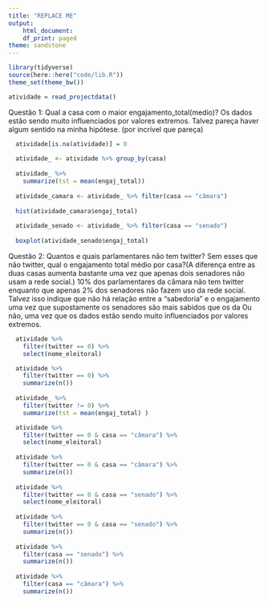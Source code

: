 ```yaml
---
title: "REPLACE ME"
output:
    html_document:
    df_print: paged
theme: sandstone
---
```


```r
library(tidyverse)
source(here::here("code/lib.R"))
theme_set(theme_bw())
```

```r
atividade = read_projectdata()
```

Questão 1: Qual a casa com o maior engajamento_total(medio)?
Os dados estão sendo muito influenciados por valores extremos.
Talvez pareça haver algum sentido na minha hipótese. (por incrível que pareça)
```r
  atividade[is.na(atividade)] = 0
  
  atividade_ <- atividade %>% group_by(casa)
  
  atividade_ %>%
    summarize(tst = mean(engaj_total))
  
  atividade_camara <- atividade_ %>% filter(casa == "câmara")
  
  hist(atividade_camara$engaj_total)
  
  atividade_senado <- atividade_ %>% filter(casa == "senado")
  
  boxplot(atividade_senado$engaj_total)
```



Questão 2: Quantos e quais parlamentares não tem twitter?
Sem esses que não twitter, qual o engajamento total médio por casa?(A diferença entre as duas casas aumenta bastante uma vez que apenas dois senadores não usam a rede social.)
10% dos parlamentares da câmara não tem twitter enquanto que apenas 2% dos senadores não fazem uso da rede social.
Talvez isso indique que não há relação entre a "sabedoria" e o engajamento uma vez que supostamente os senadores são mais sabidos que os da  Ou não, uma vez que os dados estão sendo muito influenciados por valores extremos.
```r
  atividade %>%
    filter(twitter == 0) %>%
    select(nome_eleitoral)

  atividade %>%
    filter(twitter == 0) %>%
    summarize(n())
    
  atividade_ %>%
    filter(twitter != 0) %>%
    summarize(tst = mean(engaj_total) )

  atividade %>%
    filter(twitter == 0 & casa == "câmara") %>%
    select(nome_eleitoral)
  
  atividade %>%
    filter(twitter == 0 & casa == "câmara") %>%
    summarize(n())
  
  atividade %>%
    filter(twitter == 0 & casa == "senado") %>%
    select(nome_eleitoral)
  
  atividade %>%
    filter(twitter == 0 & casa == "senado") %>%
    summarize(n())
  
  atividade %>%
    filter(casa == "senado") %>%
    summarize(n())
  
  atividade %>%
    filter(casa == "câmara") %>%
    summarize(n())
  
```